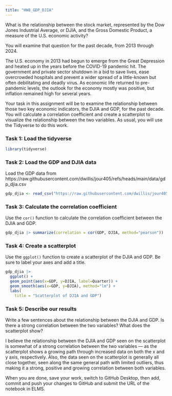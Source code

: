 ```yaml
---
title: "HW8_GDP_DJIA"
---
```


What is the relationship between the stock market, represented by the Dow Jones Industrial Average, or DJIA, and the Gross Domestic Product, a measure of the U.S. economic activity?

You will examine that question for the past decade, from 2013 through 2024.

The U.S. economy in 2013 had begun to emerge from the Great Depression and heated up in the years before the COVID-19 pandemic hit. The government and private sector shutdown in a bid to save lives, ease overcrowded hospitals and prevent a wider spread of a little-known but often debilitating and deadly virus. As economic life returned to pre-pandemic levels, the outlook for the economy mostly was positive, but inflation remained high for several years.

Your task in this assignment will be to examine the relationship between those two key economic indicators, the DJIA and GDP, for the past decade. You will calculate a correlation coefficient and create a scatterplot to visualize the relationship between the two variables. As usual, you will use the Tidyverse to do this work.

### Task 1: Load the tidyverse

```r
library(tidyverse)
```

### Task 2: Load the GDP and DJIA data

Load the GDP data from https://raw.githubusercontent.com/dwillis/jour405/refs/heads/main/data/gdp_djia.csv

```r
gdp_djia <- read_csv("https://raw.githubusercontent.com/dwillis/jour405/refs/heads/main/data/gdp_djia.csv")
```

### Task 3: Calculate the correlation coefficient

Use the `cor()` function to calculate the correlation coefficient between the DJIA and GDP.

```r
gdp_djia |> summarize(correlation = cor(GDP, DJIA, method="pearson"))
```

### Task 4: Create a scatterplot

Use the `ggplot()` function to create a scatterplot of the DJIA and GDP. Be sure to label your axes and add a title.

```r

gdp_djia |> 
  ggplot() +
  geom_point(aes(x=GDP, y=DJIA, label=Quarter)) +
  geom_smooth(aes(x=GDP, y=DJIA), method="lm") +
  labs(
    title = "Scatterplot of DJIA and GDP")

```

### Task 5: Describe our results

Write a few sentences about the relationship between the DJIA and GDP. Is there a strong correlation between the two variables? What does the scatterplot show?

I believe the relationship between the DJIA and GDP seen on the scatterplot is somewhat of a strong correlation between the two variables — as the scatterplot shows a growing path through increased data on both the x and y axis, respectively. Also, the data seen on the scatterplot is generally all close together, seen along the same general path with limited outliers, thus making it a strong, positive and growing correlation between both variables.

When you are done, save your work, switch to GitHub Desktop, then add, commit and push your changes to GitHub and submit the URL of the notebook in ELMS.

